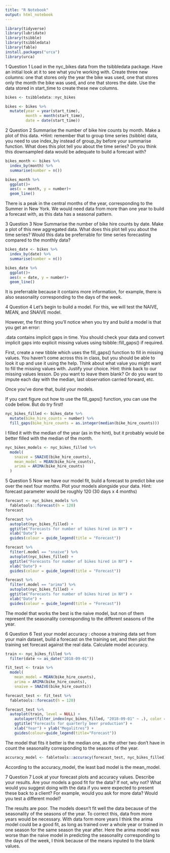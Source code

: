 ```yaml
---
title: "R Notebook"
output: html_notebook
---
```

```r
library(tidyverse)
library(lubridate)
library(tsibble)
library(tsibbledata)
library(fable)
install.packages("urca")
library(urca)
```

1 Question 1
Load in the nyc_bikes data from the tsibbledata package. Have an initial look at it to see what you’re working with. Create three new columns: one that stores only the year the bike was used, one that stores only the month the bike was used, and one that stores the date. Use the data stored in start_time to create these new columns.

```r
bikes <- tsibbledata::nyc_bikes
```

```r
bikes <- bikes %>% 
  mutate(year = year(start_time), 
         month = month(start_time), 
         date = date(start_time))
```

2 Question 2
Summarise the number of bike hire counts by month. Make a plot of this data. *Hint: remember that to group time series (tsibble) data, you need to use index_by instead of group_by before your summarise function. What does this plot tell you about the time series? Do you think this downsampled data would be adequate to build a forecast with?

```r
bikes_month <- bikes %>% 
  index_by(month) %>% 
  summarise(number = n())
```
```r
bikes_month %>% 
  ggplot()+
  aes(x = month, y = number)+
  geom_line()
```

There is a peak in the central months of the year, corresponding to the Summer in New York. We would need data from more than one year to build a forecast with, as this data has a seasonal pattern. 


3 Question 3
Now Summarise the number of bike hire counts by date. Make a plot of this new aggregated data. What does this plot tell you about the time series? Would this data be preferrable for time series forecasting compared to the monthly data?

```r
bikes_date <- bikes %>% 
  index_by(date) %>% 
  summarise(number = n())
```
```r
bikes_date %>% 
  ggplot()+
  aes(x = date, y = number)+
  geom_line()
```
It is preferrable because it contains more information, for example, there is also seasonality corresponding to the days of the week.


4 Question 4
Let’s begin to build a model. For this, we will test the NAIVE, MEAN, and SNAIVE model.

However, the first thing you’ll notice when you try and build a model is that you get an error:

.data contains implicit gaps in time. You should check your data and convert implicit gaps into explicit missing values using tsibble::fill_gaps() if required.

First, create a new tibble which uses the fill_gaps() function to fill in missing values. You haven’t come across this in class, but you should be able to look it up and use it using the help. Think about what value you might want to fill the missing values with. Justify your choice.
Hint: think back to our missing values lesson. Do you want to leave them blank? Or do you want to impute each day with the median, last observation carried forward, etc.

Once you’ve done that, build your models.

If you cant figure out how to use the fill_gaps() function, you can use the code below. But do try first!

```r
nyc_bikes_filled <- bikes_date %>%
  mutate(bike_hire_counts = number) %>% 
  fill_gaps(bike_hire_counts = as.integer(median(bike_hire_counts)))
```
I filled it with the median of the year (as in the hint), but it probably would be better filled with the median of the month. 

```r
nyc_bikes_models <- nyc_bikes_filled %>% 
  model(
    snaive = SNAIVE(bike_hire_counts),
    mean_model = MEAN(bike_hire_counts),
    arima = ARIMA(bike_hire_counts)
  )
```

5 Question 5
Now we have our model fit, build a forecast to predict bike use over the next four months. Plot your models alongside your data.
Hint: forecast parameter would be roughly 120 (30 days x 4 months)

```r
forecast <- nyc_bikes_models %>%
  fabletools::forecast(h = 120)
forecast
```

```r
forecast %>%
  autoplot(nyc_bikes_filled) +
  ggtitle("Forecasts for number of bikes hired in NY") +
  xlab("Date") +
  guides(colour = guide_legend(title = "Forecast"))
```

```r
forecast %>%
  filter(.model == "snaive") %>% 
  autoplot(nyc_bikes_filled) +
  ggtitle("Forecasts for number of bikes hired in NY") +
  xlab("Date") +
  guides(colour = guide_legend(title = "Forecast"))
```
```r
forecast %>%
  filter(.model == "arima") %>% 
  autoplot(nyc_bikes_filled) +
  ggtitle("Forecasts for number of bikes hired in NY") +
  xlab("Date") +
  guides(colour = guide_legend(title = "Forecast"))
```
The model that works the best is the naive model, but non of them represent the seasonality corresponding to the different seasons of the year. 

6 Question 6
Test your model accuracy : choose a training data set from your main dataset, build a forecast on the training set, and then plot the training set forecast against the real data. Calculate model accuracy.

```r
train <- nyc_bikes_filled %>%
  filter(date <= as_date("2018-09-01"))
```

```r
fit_test <- train %>%
  model(
    mean_model = MEAN(bike_hire_counts),
    arima = ARIMA(bike_hire_counts),
    snaive = SNAIVE(bike_hire_counts))
```
```r
forecast_test <- fit_test %>% 
  fabletools::forecast(h = 120)
```
```r
forecast_test %>%
  autoplot(train, level = NULL) +
    autolayer(filter_index(nyc_bikes_filled, "2018-09-01" ~ .), color = "black") +
    ggtitle("Forecasts for quarterly beer production") +
    xlab("Year") + ylab("Megalitres") +
    guides(colour=guide_legend(title="Forecast"))
```
The model that fits it better is the median one, as the other two don't have in count the seasonality corresponding to the seasons of the year. 

```r
accuracy_model <- fabletools::accuracy(forecast_test, nyc_bikes_filled)
```

According to the accuracy_model, the least bad model is the mean_model.

7 Question 7
Look at your forecast plots and accuracy values. Describe your results. Are your models a good fit for the data? If not, why not? What would you suggest doing with the data if you were expected to present these back to a client? For example, would you ask for more data? Would you test a different model?

The results are poor. The models doesn't fit well the data because of the seasonality of the seasons of the year. To correct this, data from more years would be necessary. With data form more years I think the arima model could be a good fit, as long as trained over a whole year or trained in one season for the same season the year after. Here the arima model was worse than the naive model in predicting the seasonality corresponding to the days of the week, I think because of the means inputed to the blank values. 